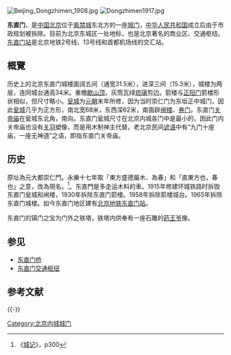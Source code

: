 {{Coord|39.940001|116.435462|type:landmark_region:CN-11_source:GoogleMaps|display=title}}
[[File:Beijing_Dongzhimen_1908.jpg|thumb]]
[[File:Dongzhimen1917.jpg|thumb]]

'''东直门'''，是[[中国|中国]][[北京|北京]]位于[[紫禁城|紫禁城]]东北方的一座[[城门|城门]]，[[中华人民共和国|中华人民共和国]]成立后由于市政规划被拆除。目前为北京东城区一处地标，也是北京著名的商业区、交通枢纽。[[东直门站|东直门站]]是北京地铁2号线、13号线和首都机场线的交汇站。

==概覽==

历史上的北京东直门城楼面阔五间（通宽31.5米），进深三间（15.3米），城楼为两层，连同城台通高34米。重檐[[歇山顶|歇山顶]]，灰筒瓦绿[[琉璃|琉璃]]剪边。箭楼与[[正阳门|正阳门]]箭楼形状相似，但尺寸略小。[[瓮城|瓮城]]为[[元朝|元朝]]末年所修，因为当时崇仁门为东垣正中城门，因此[[瓮城|瓮城]]几乎为正方形，南北宽68米，东西深62米，南面辟[[闸楼|闸楼]]、[[券门|券门]]。东直门[[关帝庙|关帝庙]]在瓮城东北角，南向。东直门瓮城尺寸在北京内城各门中是最小的，因此门内关帝庙也没有[[关羽|关羽]]塑像，而是用木制神主代替。老北京民间[[谚语|谚语]]中有“九门十座庙，一座无神道”之语，即指东直门关帝庙。

==历史==
原址為元大都崇仁門。永樂十七年取「東方盛德屬木、為春」和「直東方也，春也」之意，改為現名。<ref>《[[城记|城记]]》，p300</ref>。东直門是多走运木料的車。1915年修建环城铁路时拆毁东直门瓮城和闸楼，1930年拆除东直门箭楼。1958年拆除箭楼城台。1965年拆除东直门城楼。如今东直门地区建有[[北京地铁|北京地铁]][[东直门站|东直门站]]。

东直门的镇门之宝为门外之铁塔，铁塔内供奉有一座石雕的[[药王爷|药王爷]]像。

==参见==
*[[东直门桥|东直门桥]]
*[[东直门交通枢纽|东直门交通枢纽]]

== 参考文献 ==
{{Reflist}}

{{-}}
{{北京城门}}

[[Category:北京内城城门|Category:北京内城城门]]

{{BJ-stub}}